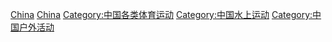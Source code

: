 {{NoteTA|G1=Sports}}
[[Category:各国划船|China]]
[[Category:亚洲划船|China]]
[[Category:中国各类体育运动|Category:中国各类体育运动]]
[[Category:中国水上运动|Category:中国水上运动]]
[[Category:中国户外活动|Category:中国户外活动]]